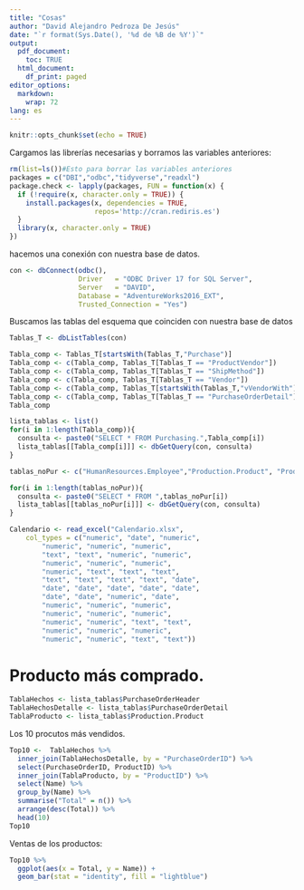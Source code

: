 ```yaml
---
title: "Cosas"
author: "David Alejandro Pedroza De Jesús"
date: "`r format(Sys.Date(), '%d de %B de %Y')`"
output:
  pdf_document: 
    toc: TRUE 
  html_document:
    df_print: paged
editor_options: 
  markdown: 
    wrap: 72
lang: es
---
```


```r
knitr::opts_chunk$set(echo = TRUE)
```


Cargamos las librerías necesarias y borramos las variables anteriores:

```r
rm(list=ls())#Esto para borrar las variables anteriores
packages = c("DBI","odbc","tidyverse","readxl")
package.check <- lapply(packages, FUN = function(x) {
  if (!require(x, character.only = TRUE)) {
    install.packages(x, dependencies = TRUE,
                     repos='http://cran.rediris.es')
  }
  library(x, character.only = TRUE)
})
```

hacemos una conexión con nuestra base de datos.

```r
con <- dbConnect(odbc(),
                 Driver   = "ODBC Driver 17 for SQL Server",  
                 Server   = "DAVID",
                 Database = "AdventureWorks2016_EXT",
                 Trusted_Connection = "Yes")
```

Buscamos las tablas del esquema que coinciden con nuestra base de datos

```r
Tablas_T <- dbListTables(con)

Tabla_comp <- Tablas_T[startsWith(Tablas_T,"Purchase")]
Tabla_comp <- c(Tabla_comp, Tablas_T[Tablas_T == "ProductVendor"])
Tabla_comp <- c(Tabla_comp, Tablas_T[Tablas_T == "ShipMethod"])
Tabla_comp <- c(Tabla_comp, Tablas_T[Tablas_T == "Vendor"])
Tabla_comp <- c(Tabla_comp, Tablas_T[startsWith(Tablas_T,"vVendorWith")])
Tabla_comp <- c(Tabla_comp, Tablas_T[Tablas_T == "PurchaseOrderDetail"])
Tabla_comp
```

```r
lista_tablas <- list()
for(i in 1:length(Tabla_comp)){
  consulta <- paste0("SELECT * FROM Purchasing.",Tabla_comp[i])
  lista_tablas[[Tabla_comp[i]]] <- dbGetQuery(con, consulta)
}
```

```r
tablas_noPur <- c("HumanResources.Employee","Production.Product", "Production.UnitMeasure", "Person.BusinessEntity")

for(i in 1:length(tablas_noPur)){
  consulta <- paste0("SELECT * FROM ",tablas_noPur[i])
  lista_tablas[[tablas_noPur[i]]] <- dbGetQuery(con, consulta)
}
```


```r
Calendario <- read_excel("Calendario.xlsx", 
    col_types = c("numeric", "date", "numeric", 
        "numeric", "numeric", "numeric", 
        "text", "text", "numeric", "numeric", 
        "numeric", "numeric", "numeric", 
        "numeric", "text", "text", "text", 
        "text", "text", "text", "text", "date", 
        "date", "date", "date", "date", "date", 
        "date", "date", "numeric", "date", 
        "numeric", "numeric", "numeric", 
        "numeric", "numeric", "numeric", 
        "numeric", "numeric", "text", "text", 
        "numeric", "numeric", "numeric", 
        "numeric", "numeric", "text", "text"))
```


# Producto más comprado.

```r
TablaHechos <- lista_tablas$PurchaseOrderHeader
TablaHechosDetalle <- lista_tablas$PurchaseOrderDetail
TablaProducto <- lista_tablas$Production.Product
```

Los 10 procutos más vendidos.

```r
Top10 <-  TablaHechos %>%
  inner_join(TablaHechosDetalle, by = "PurchaseOrderID") %>%
  select(PurchaseOrderID, ProductID) %>%
  inner_join(TablaProducto, by = "ProductID") %>%
  select(Name) %>%
  group_by(Name) %>%
  summarise("Total" = n()) %>%
  arrange(desc(Total)) %>%
  head(10)
Top10
```


Ventas de los productos:

```r
Top10 %>%
  ggplot(aes(x = Total, y = Name)) +
  geom_bar(stat = "identity", fill = "lightblue")
```




